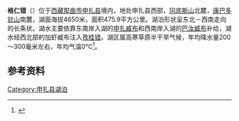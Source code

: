 {{ViewTibetanScript}}
{{Infobox_lake
 |湖泊名稱 = 格仁错
 |湖泊照片 = 
 |湖泊照片標題 = 
 |測深圖 =
 |測深圖標題 =
 |湖泊所在地 = [[西藏|西藏]]
 |座標 = {{coord |31|08|N|88|20|E|display=inline,title|scale:500000_type:waterbody_region:CN}}
 |湖泊類別 = [[淡水湖|淡水湖]]
 |流入 = [[申扎臧布|申扎臧布]]、[[巴汝臧布|巴汝臧布]]等
 |流出 = [[加虾臧布|加虾臧布]]
 |集水區面積 = 9681平方公里
 |集水區國家 =
 |湖泊長度 = 60公里
 |湖泊闊度 = 最大14公里<br />平均7.93公里
 |湖泊面積 = 475.9平方公里
 |平均深度 = 
 |最深深度 = 
 |水體體積 = 
 |湖水停留時間 =
 |湖岸線長度 = 
 |海拔高度 = 4650米
 |湖中島嶼 =
 |湖邊城鎮 =
}}
{{Location map
 |China Tibet
 |mark=<!--dot-->Blue pog.svg
 |lat_deg=31|lat_min=08|lat_sec =
 |lon_deg=88|lon_min=20|lon_sec =
 |caption=格仁错在[[西藏|西藏]]的位置。
 |position=right
 |width=350
 |float=right
}}
'''格仁错'''（{{bo|z=སྐེ་རིང་མཚོ|w=ske ring mtsho|t=Kering Tso}}）位于[[西藏|西藏]][[那曲市|那曲市]][[申扎县|申扎县]]境内，地处申扎县西部，[[冈底斯山|冈底斯山]]北麓，[[康巴多钦山|康巴多钦山]]南麓，湖面海拔4650米，面积475.9平方公里。湖泊形状呈东北－西南走向的长条状。湖水主要依靠东南岸入湖的[[申扎臧布|申扎臧布]]和西南岸入湖的[[巴汝臧布|巴汝臧布]]补给，湖水经西北部的加虾臧布注入[[孜桂错|孜桂错]]。湖区属高寒草原半干旱气候，年均降水量200～300毫米左右，年均气温0℃<ref>{{cite book zh |author=王苏民 窦鸿身 |title=中国湖泊志 |format=M |edition=1 |location=北京 |publisher=科学出版社 |date=1998|pages=402 |id= ISBN 7-03-006706-1}}</ref>。

==参考资料==
{{reflist}}

[[Category:申扎县湖泊|Category:申扎县湖泊]]